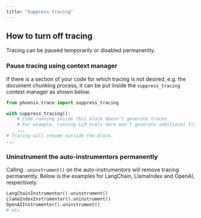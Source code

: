 ```yaml
---
title: "Suppress tracing"
---
```


## How to turn off tracing

Tracing can be paused temporarily or disabled permanently.

### Pause tracing using context manager

If there is a section of your code for which tracing is not desired, e.g. the document chunking process, it can be put inside the `suppress_tracing` context manager as shown below.

```python
from phoenix.trace import suppress_tracing

with suppress_tracing():
    # Code running inside this block doesn't generate traces.
    # For example, running LLM evals here won't generate additional traces.
    ...
# Tracing will resume outside the block.
...
```

### Uninstrument the auto-instrumentors permanently

Calling `.uninstrument()` on the auto-instrumentors will remove tracing permanently. Below is the examples for LangChain, LlamaIndex and OpenAI, respectively.

```python
LangChainInstrumentor().uninstrument()
LlamaIndexInstrumentor().uninstrument()
OpenAIInstrumentor().uninstrument()
# etc.
```


